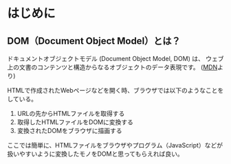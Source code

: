 # はじめに

## DOM（Document Object Model）とは？

ドキュメントオブジェクトモデル (Document Object Model, DOM) は、
ウェブ上の文書のコンテンツと構造からなるオブジェクトのデータ表現です。
([MDN](https://developer.mozilla.org/ja/docs/Web/API/Document_Object_Model/Introduction)より)

HTMLで作成されたWebページなどを開く時、ブラウザでは以下のようなことをしている。

1. URLの先からHTMLファイルを取得する
2. 取得したHTMLファイルをDOMに変換する
3. 変換されたDOMをブラウザに描画する

ここでは簡単に、HTMLファイルをブラウザやプログラム（JavaScript）などが
扱いやすいように変換したモノをDOMと思ってもらえれば良い。
